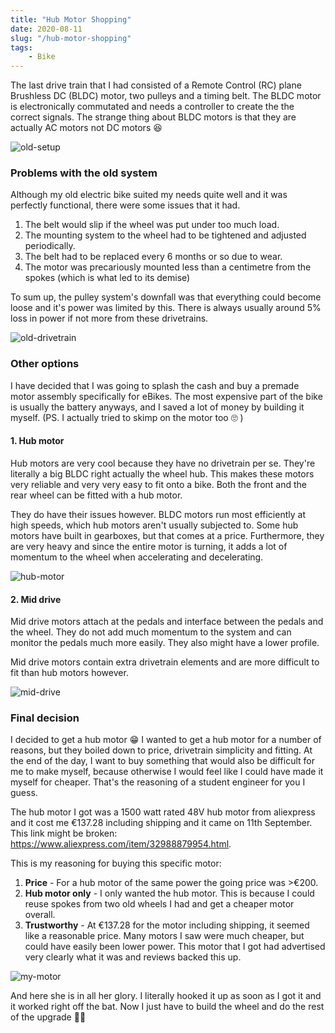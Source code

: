 ```yaml
---
title: "Hub Motor Shopping"
date: 2020-08-11
slug: "/hub-motor-shopping"
tags:
    - Bike
---
```


The last drive train that I had consisted of a Remote Control (RC) plane Brushless DC (BLDC)
motor, two pulleys and a timing belt. The BLDC motor is electronically commutated and needs a
controller to create the the correct signals. The strange thing about BLDC motors is that they
are actually AC motors not DC motors 😆 

<div style={{ maxWidth: 500, margin: '0 auto' }}>

<img src="./old_setup.jpg" alt="old-setup" />

</div>

### Problems with the old system

Although my old electric bike suited my needs quite well and it was perfectly functional, there
were some issues that it had. 

1. The belt would slip if the wheel was put under too much load.
2. The mounting system to the wheel had to be tightened and adjusted periodically.
3. The belt had to be replaced every 6 months or so due to wear.
4. The motor was precariously mounted less than a centimetre from the spokes (which is what led
to its demise)

To sum up, the pulley system's downfall was that everything could become loose and it's power was
limited by this. There is always usually around 5% loss in power if not more from these drivetrains.

<div style={{ maxWidth: 400, margin: '0 auto' }}>

<img src="./old_drivetrain.png" alt="old-drivetrain" />

</div>

### Other options

I have decided that I was going to splash the cash and buy a premade motor assembly specifically for
eBikes. The most expensive part of the bike is usually the battery anyways, and I saved a lot of money
by building it myself. (PS. I actually tried to skimp on the motor too 🙄 )

#### 1. Hub motor

Hub motors are very cool because they have no drivetrain per se. They're literally a big BLDC right actually
the wheel hub. This makes these motors very reliable and very very easy to fit onto a bike. Both the front
and the rear wheel can be fitted with a hub motor.

They do have their issues however. BLDC motors run most efficiently at high speeds, which hub motors aren't
usually subjected to. Some hub motors have built in gearboxes, but that comes at a price. Furthermore, they
are very heavy and since the entire motor is turning, it adds a lot of momentum to the wheel when accelerating
and decelerating.

<div style={{ maxWidth: 400, margin: '0 auto' }}>

<img src="./hub_motor.jpg" alt="hub-motor" />

</div>

#### 2. Mid drive

Mid drive motors attach at the pedals and interface between the pedals and the wheel. They do not add much
momentum to the system and can monitor the pedals much more easily. They also might have a lower profile.

Mid drive motors contain extra drivetrain elements and are more difficult to fit than hub motors however.

<div style={{ maxWidth: 400, margin: '0 auto' }}>

<img src="./mid_drive.jpg" alt="mid-drive" />

</div>

### Final decision

I decided to get a hub motor 😁 I wanted to get a hub motor for a number of reasons, but they boiled
down to price, drivetrain simplicity and fitting. At the end of the day, I want to buy something that
would also be difficult for me to make myself, because otherwise I would feel like I could have made it
myself for cheaper. That's the reasoning of a student engineer for you I guess.

The hub motor I got was a 1500 watt rated 48V hub motor from aliexpress and it cost me €137.28 including
shipping and it came on 11th September. This link might be broken: https://www.aliexpress.com/item/32988879954.html.

This is my reasoning for buying this specific motor:

1. **Price** - For a hub motor of the same power the going price was >€200.
2. **Hub motor only** - I only wanted the hub motor. This is because I could reuse spokes from two old 
wheels I had and get a cheaper motor overall.
3. **Trustworthy** - At €137.28 for the motor including shipping, it seemed like a reasonable price. Many 
motors I saw were much cheaper, but could have easily been lower power. This motor that I got had advertised 
very clearly what it was and reviews backed this up.

<div style={{ maxWidth: 400, margin: '0 auto' }}>

<img src="./motor.png" alt="my-motor" />

</div>

And here she is in all her glory. I literally hooked it up as soon as I got it and it worked right off the 
bat. Now I just have to build the wheel and do the rest of the upgrade 😬😅
